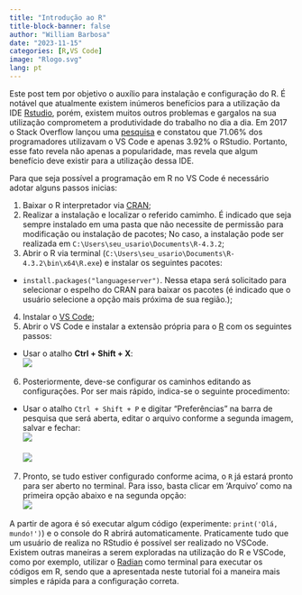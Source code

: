 ```yaml
---
title: "Introdução ao R"
title-block-banner: false
author: "William Barbosa"
date: "2023-11-15"
categories: [R,VS Code]
image: "Rlogo.svg"
lang: pt
---
```


Este post tem por objetivo o auxílio para instalação e configuração do R. É notável que atualmente existem inúmeros benefícios para a utilização da IDE [Rstudio](https://posit.co/download/rstudio-desktop/), porém, existem muitos outros problemas e gargalos na sua utilização comprometem a produtividade do trabalho no dia a dia. Em 2017 o Stack Overflow
lançou uma [pesquisa](https://insights.stackoverflow.com/survey/2021#most-popular-technologies-new-collab-tools) e constatou que 71.06% dos programadores utilizavam o VS Code e apenas 3.92% o RStudio. Portanto, esse fato revela não apenas a popularidade, mas revela que algum benefício deve existir para a utilização dessa IDE.





Para que seja possível a programação em R no VS Code é necessário adotar alguns passos inicias:

1. Baixar o R interpretador via [CRAN](https://cran.r-project.org/);
2. Realizar a instalação e localizar o referido camimho. É indicado que seja sempre instalado em uma pasta que não necessite de permissão para modificação ou instalação de pacotes; No caso, a instalação pode ser realizada em `C:\Users\seu_usario\Documents\R-4.3.2`;
3. Abrir o R via terminal (`C:\Users\seu_usario\Documents\R-4.3.2\bin\x64\R.exe`) e instalar os seguintes pacotes:
  * `install.packages("languageserver")`. Nessa etapa será solicitado para selecionar o espelho do CRAN para baixar os pacotes (é indicado que o usuário selecione a opção mais próxima de sua região.);
4. Instalar o [VS Code](https://code.visualstudio.com/);
5. Abrir o VS Code e instalar a extensão própria para o [R](https://marketplace.visualstudio.com/items?itemName=REditorSupport.r) com os seguintes passos:
  * Usar o atalho **Ctrl + Shift + X**:
\
  ![](ExtensaoR.jpg)
6. Posteriormente, deve-se configurar os caminhos editando as configurações. Por ser mais rápido, indica-se o seguinte procedimento:
  * Usar o atalho `Ctrl + Shift + P` e digitar "Preferências" na barra de pesquisa que será aberta, editar o arquivo conforme a segunda imagem, salvar e fechar:
\
![](abre_settings.png)
\
\
![](configuracoes.png)

7. Pronto, se tudo estiver configurado conforme acima, o `R` já estará pronto para ser aberto no terminal. Para isso, basta clicar em 'Arquivo' como na primeira opção abaixo e na segunda opção:
\
![](Novo_R.png)


A partir de agora é só executar algum código (experimente: `print('Olá, mundo!')`) e o console do R abrirá automaticamente. Praticamente tudo que um usuário de realiza no RStudio é possível ser realizado no VSCode. Existem outras maneiras a serem exploradas na utilização do R e VSCode, como por exemplo, utilizar o [Radian](https://github.com/randy3k/radian) como terminal para executar os códigos em R, sendo que a apresentada neste tutorial foi a maneira mais simples e rápida para a configuração correta.

<!-- ![](R_cran.jpg) -->



